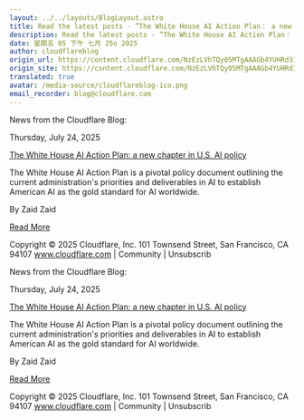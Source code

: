 ```yaml
---
layout: ../../layouts/BlogLayout.astro
title: Read the latest posts - ”The White House AI Action Plan： a new chapter in U.S. AI policy”
description: Read the latest posts - ”The White House AI Action Plan： a new chapter in U.S. AI policy”
date: 星期五 05 下午 七月 25o 2025
author: cloudflareblog
origin_url: https://content.cloudflare.com/NzEzLVhTQy05MTgAAAGb4YUHRd31zgM9HCzYzeb-DpFOJFnJ9kP85cHW_YVB6ZSnmWCfSNmZuu_ujoS9-dKNg796EIw=
origin_site: https://content.cloudflare.com/NzEzLVhTQy05MTgAAAGb4YUHRd31zgM9HCzYzeb-DpFOJFnJ9kP85cHW_YVB6ZSnmWCfSNmZuu_ujoS9-dKNg796EIw=
translated: true
avatar: /media-source/cloudflareblog-ico.png
email_recorder: blog@cloudflare.com
---
```



<Reference client:only="react" title="Read the latest posts - ”The White House AI Action Plan： a new chapter in U.S. AI policy”" url="https://content.cloudflare.com/NzEzLVhTQy05MTgAAAGb4YUHRd31zgM9HCzYzeb-DpFOJFnJ9kP85cHW_YVB6ZSnmWCfSNmZuu_ujoS9-dKNg796EIw=" />

<Detail client:only="react">
	News from the Cloudflare Blog:

Thursday, July 24, 2025

[The White House AI Action Plan: a new chapter in U.S. AI policy](https://content.cloudflare.com/NzEzLVhTQy05MTgAAAGb4YUHRd31zgM9HCzYzeb-DpFOJFnJ9kP85cHW_YVB6ZSnmWCfSNmZuu_ujoS9-dKNg796EIw=)

The White House AI Action Plan is a pivotal policy document outlining the current administration's priorities and deliverables in AI to establish American AI as the gold standard for AI worldwide.

By Zaid Zaid

[Read More](https://content.cloudflare.com/NzEzLVhTQy05MTgAAAGb4YUHRd31zgM9HCzYzeb-DpFOJFnJ9kP85cHW_YVB6ZSnmWCfSNmZuu_ujoS9-dKNg796EIw=)

Copyright © 2025 Cloudflare, Inc. 101 Townsend Street, San Francisco, CA 94107 www.cloudflare.com | Community | Unsubscrib
</Detail>

News from the Cloudflare Blog:

Thursday, July 24, 2025

[The White House AI Action Plan: a new chapter in U.S. AI policy](https://content.cloudflare.com/NzEzLVhTQy05MTgAAAGb4YUHRd31zgM9HCzYzeb-DpFOJFnJ9kP85cHW_YVB6ZSnmWCfSNmZuu_ujoS9-dKNg796EIw=)

The White House AI Action Plan is a pivotal policy document outlining the current administration's priorities and deliverables in AI to establish American AI as the gold standard for AI worldwide.

By Zaid Zaid

[Read More](https://content.cloudflare.com/NzEzLVhTQy05MTgAAAGb4YUHRd31zgM9HCzYzeb-DpFOJFnJ9kP85cHW_YVB6ZSnmWCfSNmZuu_ujoS9-dKNg796EIw=)

Copyright © 2025 Cloudflare, Inc. 101 Townsend Street, San Francisco, CA 94107 www.cloudflare.com | Community | Unsubscrib


